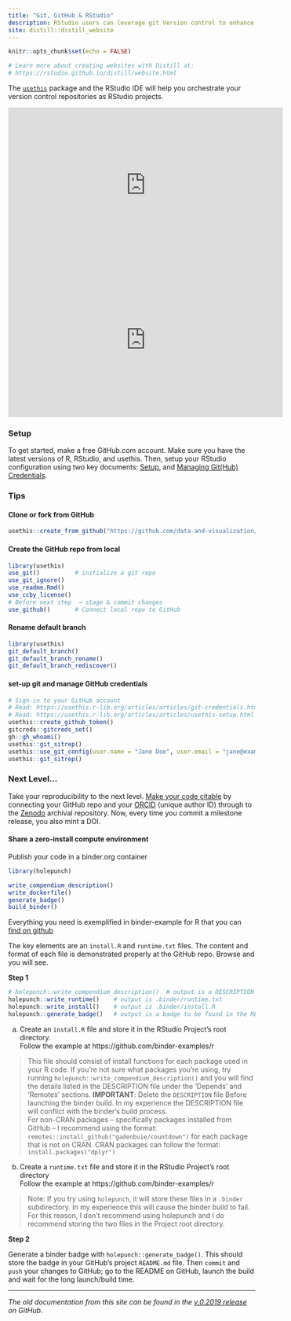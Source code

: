 ```yaml
---
title: "Git, GitHub & RStudio"
description: RStudio users can leverage git Version control to enhance reproducibility.
site: distill::distill_website
---
```


```r
knitr::opts_chunk$set(echo = FALSE)

# Learn more about creating websites with Distill at:
# https://rstudio.github.io/distill/website.html

```

The [`usethis`](https://usethis.r-lib.org/) package and the RStudio IDE will help you orchestrate your version control repositories as RStudio projects.  

<iframe width="560" height="315" src="https://www.youtube.com/embed/r5_v5f6128M" frameborder="0" allow="accelerometer; autoplay; clipboard-write; encrypted-media; gyroscope; picture-in-picture" allowfullscreen></iframe>

<!-- <iframe width="560" height="315" src="https://warpwire.duke.edu/w/t0oFAA/" frameborder="0" scrolling="0" allow="autoplay; encrypted-media; fullscreen;  picture-in-picture;" allowfullscreen></iframe> -->

<iframe width="560" height="315" src="https://www.youtube.com/embed/Cn-72tbRNFc" title="YouTube video player" frameborder="0" allow="accelerometer; autoplay; clipboard-write; encrypted-media; gyroscope; picture-in-picture" allowfullscreen></iframe>


### Setup

To get started, make a free GitHub.com account.  Make sure you have the latest versions of R, RStudio, and usethis.  Then, setup your RStudio configuration using two key documents:  [Setup](https://usethis.r-lib.org/articles/articles/usethis-setup.html), and [Managing Git(Hub) Credentials](https://usethis.r-lib.org/articles/articles/git-credentials.html).

### Tips

#### Clone or fork from GitHub

```r
usethis::create_from_github("https://github.com/data-and-visualization/git-tutorial")
```

#### Create the GitHub repo from local

```r
library(usethis)
use_git()          # initialize a git repo
use_git_ignore()
use_readme.Rmd()
use_ccby_license()
# Before next step  → stage & commit changes
use_github()       # Connect local repo to GitHub
```

#### Rename default branch

```r
library(usethis)
git_default_branch()
git_default_branch_rename()
git_default_branch_rediscover()
```

#### set-up git and manage GitHub credentials

```r
# Sign-in to your GitHub account
# Read: https://usethis.r-lib.org/articles/articles/git-credentials.html
# Read: https://usethis.r-lib.org/articles/articles/usethis-setup.html
usethis::create_github_token()
gitcreds::gitcreds_set()
gh::gh_whoami()
usethis::git_sitrep()
usethis::use_git_config(user.name = "Jane Doe", user.email = "jane@example.com")
usethis::git_sitrep()
```

### Next Level...

Take your reproducibility to the next level.  [Make your code citable](https://guides.github.com/activities/citable-code/) by connecting your GitHub repo and your [ORCID](https://orcid.org/register) (unique author ID) through to the [Zenodo](https://zenodo.org/) archival repository.  Now, every time you commit a milestone release, you also mint a DOI.  

#### Share a zero-install compute environment

<!-- Containerize your repository with binder.org using the [`holepunch` package](https://karthik.github.io/holepunch/) -->

Publish your code in a binder.org container

<!-- Use the [`holepunch` package](https://karthik.github.io/holepunch/) -->

```r
library(holepunch)

write_compendium_description()
write_dockerfile()
generate_badge()
build_binder()

```

<!-- #### Bespoke_Publish your code in a binder  -->

<!-- I recently found my QuickPublish approach _didn't quite work_.  So I RTFMed the binder.org docs and it seemed to imply a preference for NOT using a `.binder/Dockerfile`.  Therefore, here is an approach that is slightly less automated but more bulletproof. -->

Everything you need is exemplified in binder-example for R that you can [find on github](https://github.com/binder-examples/r)

The key elements are an `install.R` and `runtime.txt` files.  The content and format of each file is demonstrated properly at the GitHub repo.  Browse and you will see.

**Step 1**

```r
# holepunch::write_compendium_description()  # output is a DESCRIPTION file in the project root
holepunch::write_runtime()    # output is .binder/runtime.txt
holepunch::write_install()    # output is .binder/install.R
holepunch::generate_badge()   # output is a badge to be found in the README file(s)
```

a. Create an `install.R` file and store it in the RStudio Project's root directory.<br> 
Follow the example at https://github.com/binder-examples/r <br>

> This file should consist of install functions for each package used in your R code.  If you're not sure what packages you're using, try running `holepunch::write_compendium_description()` and you will find the details listed in the DESCRIPTION file under the 'Depends' and 'Remotes' sections. **IMPORTANT**:  Delete the `DESCRIPTION` file Before launching the binder build.  In my experience the DESCRIPTION file will conflict with the binder's build process. <br>
For non-CRAN packages -- specifically packages installed from GitHub -- I recommend using the format: `remotes::install_github("gadenbuie/countdown")` for each package that is not on CRAN.  CRAN packages can follow the format: `install.packages("dplyr")`

b. Create a `runtime.txt` file and store it in the RStudio Project's root directory<br>
Follow the example at https://github.com/binder-examples/r <br>

> Note:  If you try using `holepunch`, it will store these files in a `.binder` subdirectory.  In my experience this will cause the binder build to fail.  For this reason, I don't recommend using holepunch and I do recommend storing the two files in the Project root directory.

**Step 2**

Generate a binder badge with `holepunch::generate_badge()`.  This should store the badge in your GitHub's project `README.md` file.  Then `commit` and `push` your changes to GitHub; go to the README on GitHub, launch the build and wait for the long launch/build time.

<!-- a. Edit the `.binder/install.R` file using the following [model](https://github.com/binder-examples/r/blob/master/install.R). -->
<!-- b. Edit the `binder/install.R` file based on this [model](https://github.com/binder-examples/r/blob/master/runtime.txt) or the [documentation](https://github.com/jupyterhub/repo2docker/pull/772#issue-313426641) -->
<!-- b. Edit the `DESCRIPTION` file using this basic [model](https://github.com/libjohn/workshop_twitter_analysis/blob/main/DESCRIPTION). **Modify all the fields**.  You may want to base the `Depends` and `Remotes` sections on your `.binder/install.R` file -->

---

_The old documentation from this site can be found in the [v.0.2019 release](https://github.com/data-and-visualization/git-tutorial/releases/tag/v0.9.2019) on GitHub_. 
